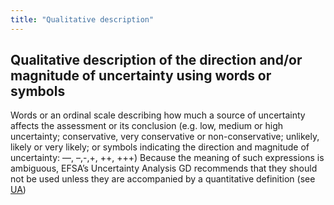 ```yaml
---
title: "Qualitative description"
---
```


## Qualitative description of the direction and/or magnitude of uncertainty using words or symbols 

Words or an ordinal scale describing how much a source of uncertainty affects the assessment or its conclusion (e.g. low, medium or high uncertainty; conservative, very conservative or non-conservative; unlikely, likely or very likely; or symbols indicating the direction and magnitude of uncertainty: —, –,-,+, ++, +++) Because the meaning of such expressions is ambiguous, EFSA’s Uncertainty Analysis GD recommends that they should not be used unless they are accompanied by a quantitative definition (see [UA](https://doi.org/10.2903/j.efsa.2018.5123))





